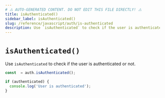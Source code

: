 ```yaml
---
# ⚠️ AUTO-GENERATED CONTENT. DO NOT EDIT THIS FILE DIRECTLY! ⚠️
title: isAuthenticated()
sidebar_label: isAuthenticated()
slug: /reference/javascript/auth/is-authenticated
description: Use `isAuthenticated` to check if the user is authenticated or not.
---
```


# `isAuthenticated()`

Use `isAuthenticated` to check if the user is authenticated or not.

```ts
const  = auth.isAuthenticated();

if (authenticated) {
  console.log('User is authenticated');
}
```
